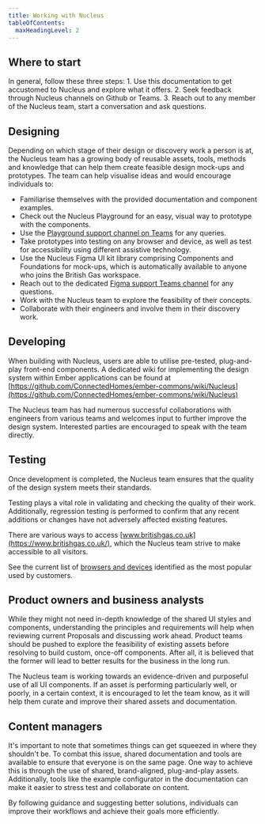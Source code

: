 ```yaml
---
title: Working with Nucleus
tableOfContents:
  maxHeadingLevel: 2
---
```


## Where to start

<div class="purpose">
In general, follow these three steps:
1. Use this documentation to get accustomed to Nucleus and explore what it offers.
2. Seek feedback through Nucleus channels on Github or Teams.
3. Reach out to any member of the Nucleus team, start a conversation and ask questions.
</div>

## Designing

Depending on which stage of their design or discovery work a person is at, the Nucleus team has a growing body of reusable assets, tools, methods and knowledge that can help them create feasible design mock-ups and prototypes. The team can help visualise ideas and would encourage individuals to:

- Familiarise themselves with the provided documentation and component examples.
- Check out the Nucleus Playground for an easy, visual way to prototype with the components.
- Use the [Playground support channel on Teams](https://teams.microsoft.com/l/channel/19%3a10af1f515b714d0cb7e30a8e8d0848c7%40thread.tacv2/%25F0%259F%258E%25A1%2520Playground%2520support?groupId=1f9c2411-216b-42a8-9bb0-c51f28ff5071&tenantId=a603898f-7de2-45ba-b67d-d35fb519b2cf) for any queries.
- Take prototypes into testing on any browser and device, as well as test for accessibility using different assistive technology.
- Use the Nucleus Figma UI kit library comprising Components and Foundations for mock-ups, which is automatically available to anyone who joins the British Gas workspace.
- Reach out to the dedicated [Figma support Teams channel](https://teams.microsoft.com/l/channel/19%3A4bb5fc77f44245e182cc69b3f6e0417b%40thread.tacv2/%E2%9C%8F%EF%B8%8F%20Figma%20Support?groupId=1f9c2411-216b-42a8-9bb0-c51f28ff5071&tenantId=a603898f-7de2-45ba-b67d-d35fb519b2cf) for any questions.
- Work with the Nucleus team to explore the feasibility of their concepts.
- Collaborate with their engineers and involve them in their discovery work.
  
## Developing

When building with Nucleus, users are able to utilise pre-tested, plug-and-play front-end components. A dedicated wiki for implementing the design system within Ember applications can be found at [https://github.com/ConnectedHomes/ember-commons/wiki/Nucleus](https://github.com/ConnectedHomes/ember-commons/wiki/Nucleus)

The Nucleus team has had numerous successful collaborations with engineers from various teams and welcomes input to further improve the design system. Interested parties are encouraged to speak with the team directly.

## Testing

Once development is completed, the Nucleus team ensures that the quality of the design system meets their standards.

Testing plays a vital role in validating and checking the quality of their work. Additionally, regression testing is performed to confirm that any recent additions or changes have not adversely affected existing features.

There are various ways to access [www.britishgas.co.uk](https://www.britishgas.co.uk/), which the Nucleus team strive to make accessible to all visitors.

See the current list of [browsers and devices](/guidelines/devices/#browsers) identified as the most popular used by customers.

## Product owners and business analysts

While they might not need in-depth knowledge of the shared UI styles and components, understanding the principles and requirements will help when reviewing current Proposals and discussing work ahead. Product teams should be pushed to explore the feasibility of existing assets before resolving to build custom, once-off components. After all, it is believed that the former will lead to better results for the business in the long run.

The Nucleus team is working towards an evidence-driven and purposeful use of all UI components. If an asset is performing particularly well, or poorly, in a certain context, it is encouraged to let the team know, as it will help them curate and improve their shared assets and documentation.

## Content managers

It's important to note that sometimes things can get squeezed in where they shouldn't be. To combat this issue, shared documentation and tools are available to ensure that everyone is on the same page. One way to achieve this is through the use of shared, brand-aligned, plug-and-play assets. Additionally, tools like the example configurator in the documentation can make it easier to stress test and collaborate on content.

By following guidance and suggesting better solutions, individuals can improve their workflows and achieve their goals more efficiently.
